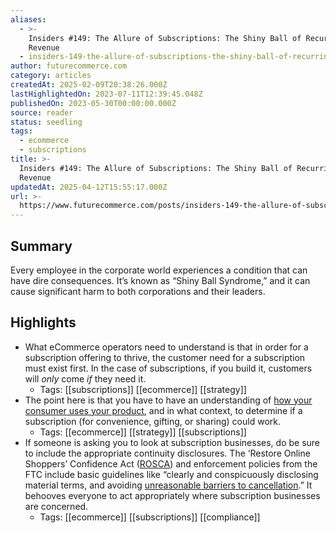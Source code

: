 ```yaml
---
aliases:
  - >-
    Insiders #149: The Allure of Subscriptions: The Shiny Ball of Recurring
    Revenue
  - insiders-149-the-allure-of-subscriptions-the-shiny-ball-of-recurring-revenue
author: futurecommerce.com
category: articles
createdAt: 2025-02-09T20:38:26.000Z
lastHighlightedOn: 2023-07-11T12:39:45.048Z
publishedOn: 2023-05-30T00:00:00.000Z
source: reader
status: seedling
tags:
  - ecommerce
  - subscriptions
title: >-
  Insiders #149: The Allure of Subscriptions: The Shiny Ball of Recurring
  Revenue
updatedAt: 2025-04-12T15:55:17.000Z
url: >-
  https://www.futurecommerce.com/posts/insiders-149-the-allure-of-subscriptions-the-shiny-ball-of-recurring-revenue
---
```

## Summary

Every employee in the corporate world experiences a condition that can have dire consequences. It’s known as “Shiny Ball Syndrome,” and it can cause significant harm to both corporations and their leaders.

## Highlights

- What eCommerce operators need to understand is that in order for a subscription offering to thrive, the customer need for a subscription must exist first. In the case of subscriptions, if you build it, customers will _only_ come _if_ they need it.
    - Tags: [[subscriptions]] [[ecommerce]] [[strategy]]
- The point here is that you have to have an understanding of [how your consumer uses your product](https://www.futurecommerce.com/posts/insiders-132-whats-your-customers-subscription-sign), and in what context, to determine if a subscription (for convenience, gifting, or sharing) could work.
    - Tags: [[ecommerce]] [[strategy]] [[subscriptions]]
- If someone is asking you to look at subscription businesses, do be sure to include the appropriate continuity disclosures. The ‘Restore Online Shoppers’ Confidence Act ([ROSCA](http://uscode.house.gov/view.xhtml?req=granuleid%3AUSC-prelim-title15-chapter110&edition=prelim)) and enforcement policies from the FTC include basic guidelines like “clearly and conspicuously disclosing material terms, and avoiding [unreasonable barriers to cancellation](https://www.natlawreview.com/article/subscription-model-regulation-trends-and-takeaways).” It behooves everyone to act appropriately where subscription businesses are concerned.
    - Tags: [[ecommerce]] [[subscriptions]] [[compliance]]
